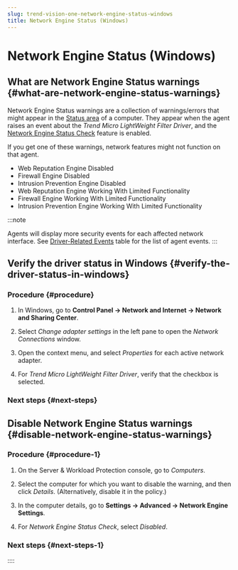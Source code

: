 ```yaml
---
slug: trend-vision-one-network-engine-status-windows
title: Network Engine Status (Windows)
---
```

# Network Engine Status (Windows)

## What are Network Engine Status warnings {#what-are-network-engine-status-warnings}

Network Engine Status warnings are a collection of warnings/errors that might appear in the [Status area](overview-section-computer-editor.mdx) of a computer. They appear when the agent raises an event about the *Trend Micro LightWeight Filter Driver*, and the [Network Engine Status Check](network-engine-settings.mdx) feature is enabled.

If you get one of these warnings, network features might not function on that agent.

- Web Reputation Engine Disabled
- Firewall Engine Disabled
- Intrusion Prevention Engine Disabled
- Web Reputation Engine Working With Limited Functionality
- Firewall Engine Working With Limited Functionality
- Intrusion Prevention Engine Working With Limited Functionality

:::note

Agents will display more security events for each affected network interface. See [Driver-Related Events](agent-events.mdx) table for the list of agent events.
:::

## Verify the driver status in Windows {#verify-the-driver-status-in-windows}

### Procedure {#procedure}

1.  In Windows, go to **Control Panel → Network and Internet → Network and Sharing Center**.

2.  Select *Change adapter settings* in the left pane to open the *Network Connections* window.

3.  Open the context menu, and select *Properties* for each active network adapter.

4.  For *Trend Micro LightWeight Filter Driver*, verify that the checkbox is selected.

### Next steps {#next-steps}

## Disable Network Engine Status warnings {#disable-network-engine-status-warnings}

### Procedure {#procedure-1}

1.  On the Server & Workload Protection console, go to *Computers*.

2.  Select the computer for which you want to disable the warning, and then click *Details*. (Alternatively, disable it in the policy.)

3.  In the computer details, go to **Settings → Advanced → Network Engine Settings**.

4.  For *Network Engine Status Check*, select *Disabled*.

### Next steps {#next-steps-1}
::::
